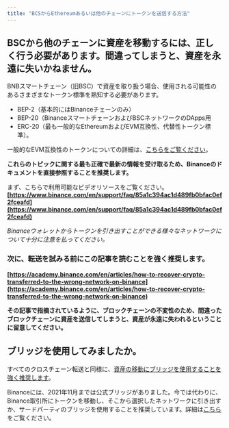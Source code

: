 ```yaml
---
title: "BCSからEthereumあるいは他のチェーンにトークンを送信する方法"
---
```


## BSCから他のチェーンに資産を移動するには、正しく行う必要があります。間違ってしまうと、**資産を永遠に失い**かねません。

BNBスマートチェーン（旧BSC）で資産を取り扱う場合、使用される可能性のあるさまざまなトークン標準を熟知する必要があります。

- BEP-2（基本的にはBinanceチェーンのみ）
- BEP-20（BinanceスマートチェーンおよびBSCネットワークのDApps用
- ERC-20（最も一般的なEthereumおよびEVM互換性、代替性トークン標準）。

一般的なEVM互換性のトークンについての詳細は、[こちらをご覧ください](/managing-my-tokens/user-guide-tokens)。

**これらのトピックに関する最も正確で最新の情報を受け取るため、Binanceのドキュメントを直接参照することを推奨します。**

まず、こちらで利用可能なビデオリソースをご覧ください。**[https://www.binance.com/en/support/faq/85a1c394ac1d489fb0bfac0ef2fceafd](https://www.binance.com/en/support/faq/85a1c394ac1d489fb0bfac0ef2fceafd)**

_Binanceウォレットからトークンを引き出すことができる様々なネットワークについて十分に注意を払ってください。_

### 次に、**転送を試みる前にこの記事を読む**ことを**強く推奨します**。

**[https://academy.binance.com/en/articles/how-to-recover-crypto-transferred-to-the-wrong-network-on-binance](https://academy.binance.com/en/articles/how-to-recover-crypto-transferred-to-the-wrong-network-on-binance)**

**その記事で指摘されているように、ブロックチェーンの不変性のため、間違ったブロックチェーンに資産を送信してしまうと、資産が永遠に失われるということに留意してください。**

## ブリッジを使用してみましたか。

すべてのクロスチェーン転送と同様に、[資産の移動にブリッジを使用することを強く推奨します](/networks-and-sidechains/field-guide-to-bridges)。

Binanceには、2021年11月までは公式ブリッジがありました。今では代わりに、Binance取引所にトークンを移動し、そこから選択したネットワークに引き出すか、サードパーティのブリッジを使用することを推奨しています。詳細は[こちら](https://www.binance.org/en/bridge)をご覧ください。
